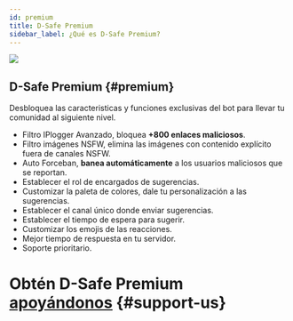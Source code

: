 ```yaml
---
id: premium
title: D-Safe Premium
sidebar_label: ¿Qué es D-Safe Premium?
---
```


<img className="discord-emoji" src="https://cdn.discordapp.com/emojis/770715082379624448.png"></img>

## D-Safe Premium {#premium}
Desbloquea las caracteristicas y funciones exclusivas del bot para llevar tu comunidad al siguiente nivel.

* Filtro IPlogger Avanzado, bloquea __+800 enlaces maliciosos__.
* Filtro imágenes NSFW, elimina las imágenes con contenido explícito fuera de canales NSFW.
* Auto Forceban, __banea automáticamente__ a los usuarios maliciosos que se reportan.
* Establecer el rol de encargados de sugerencias.
* Customizar la paleta de colores, dale tu personalización a las sugerencias.
* Establecer el canal único donde enviar sugerencias.
* Establecer el tiempo de espera para sugerir.
* Customizar los emojis de las reacciones.
* Mejor tiempo de respuesta en tu servidor.
* Soporte prioritario.

# Obtén D-Safe Premium [apoyándonos](support-us.mdx) {#support-us}